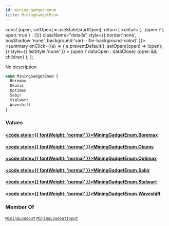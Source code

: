 ```yaml
---
id: mining-gadget-enum
title: MiningGadgetEnum
---
```









  const [open, setOpen] = useState(startOpen);
  return (
    <details {...(open ? { open: true } : {})} className="details" style={{ border:'none', boxShadow:'none', background:'var(--ifm-background-color)' }}>
      <summary
        onClick={(e) => {
          e.preventDefault();
          setOpen((open) => !open);
        }}
        style={{ listStyle:'none' }}
      >
      {open ? dataOpen : dataClose}
      </summary>
      {open && children}
    </details>
  );
};








No description


```graphql
enum MiningGadgetEnum {
  Boremax
  Okunis
  Optimax
  Sabir
  Stalwart
  Waveshift
}
```




### Values

#### [<code style={{ fontWeight: 'normal' }}>MiningGadgetEnum.<b>Boremax</b></code>](#)  



#### [<code style={{ fontWeight: 'normal' }}>MiningGadgetEnum.<b>Okunis</b></code>](#)  



#### [<code style={{ fontWeight: 'normal' }}>MiningGadgetEnum.<b>Optimax</b></code>](#)  



#### [<code style={{ fontWeight: 'normal' }}>MiningGadgetEnum.<b>Sabir</b></code>](#)  



#### [<code style={{ fontWeight: 'normal' }}>MiningGadgetEnum.<b>Stalwart</b></code>](#)  



#### [<code style={{ fontWeight: 'normal' }}>MiningGadgetEnum.<b>Waveshift</b></code>](#)  







### Member Of

[`MiningLoadout`](/api/types/objects/mining-loadout.mdx)  <Badge class="badge badge--secondary badge--relation" text="object"/><Bullet />[`MiningLoadoutInput`](/api/types/inputs/mining-loadout-input.mdx)  <Badge class="badge badge--secondary badge--relation" text="input"/>
